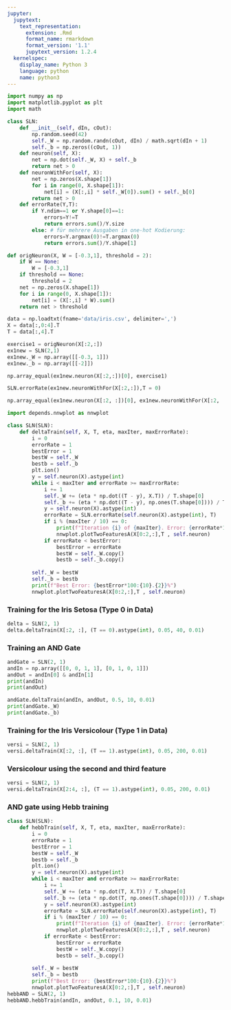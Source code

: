 ```yaml
---
jupyter:
  jupytext:
    text_representation:
      extension: .Rmd
      format_name: rmarkdown
      format_version: '1.1'
      jupytext_version: 1.2.4
  kernelspec:
    display_name: Python 3
    language: python
    name: python3
---
```


```python
import numpy as np
import matplotlib.pyplot as plt
import math
```

```python
class SLN:
    def __init__(self, dIn, cOut):
        np.random.seed(42)
        self._W = np.random.randn(cOut, dIn) / math.sqrt(dIn + 1)
        self._b = np.zeros((cOut, 1))
    def neuron(self, X):
        net = np.dot(self._W, X) + self._b
        return net > 0
    def neuronWithFor(self, X):
        net = np.zeros(X.shape[1])
        for i in range(0, X.shape[1]):
            net[i] = (X[:,i] * self._W[0]).sum() + self._b[0]
        return net > 0
    def errorRate(Y,T):
        if Y.ndim==1 or Y.shape[0]==1:
            errors=Y!=T
            return errors.sum()/Y.size
        else: # für mehrere Ausgaben in one-hot Kodierung:
            errors=Y.argmax(0)!=T.argmax(0)
            return errors.sum()/Y.shape[1]            
```

```python
def origNeuron(X, W = [-0.3,1], threshold = 2):
    if W == None:
        W = [-0.3,1]
    if threshold == None:
        threshold = 2
    net = np.zeros(X.shape[1])
    for i in range(0, X.shape[1]):
        net[i] = (X[:,i] * W).sum()
    return net > threshold
```

```python
data = np.loadtxt(fname='data/iris.csv', delimiter=',')
X = data[:,0:4].T
T = data[:,4].T
```

```python
exercise1 = origNeuron(X[:2,:])
ex1new = SLN(2,1)
ex1new._W = np.array([[-0.3, 1]])
ex1new._b = np.array([[-2]])
```

```python
np.array_equal(ex1new.neuron(X[:2,:])[0], exercise1)
```

```python
SLN.errorRate(ex1new.neuronWithFor(X[:2,:]),T = 0)
```

```python
np.array_equal(ex1new.neuron(X[:2, :])[0], ex1new.neuronWithFor(X[:2, :]))
```

```python
import depends.nnwplot as nnwplot

class SLN(SLN):
    def deltaTrain(self, X, T, eta, maxIter, maxErrorRate):
        i = 0
        errorRate = 1
        bestError = 1
        bestW = self._W
        bestb = self._b
        plt.ion()
        y = self.neuron(X).astype(int)
        while i < maxIter and errorRate >= maxErrorRate:
            i += 1
            self._W += (eta * np.dot((T - y), X.T)) / T.shape[0]
            self._b += (eta * np.dot((T - y), np.ones(T.shape[0]))) / T.shape[0]
            y = self.neuron(X).astype(int)
            errorRate = SLN.errorRate(self.neuron(X).astype(int), T)
            if i % (maxIter / 10) == 0:
                print(f"Iteration {i} of {maxIter}. Error: {errorRate*100:{10}.{2}}%")
                nnwplot.plotTwoFeaturesA(X[0:2,:],T , self.neuron)
            if errorRate < bestError:
                bestError = errorRate
                bestW = self._W.copy()
                bestb = self._b.copy()
        
        self._W = bestW
        self._b = bestb
        print(f"Best Error: {bestError*100:{10}.{2}}%")
        nnwplot.plotTwoFeaturesA(X[0:2,:],T , self.neuron)

```

### Training for the Iris Setosa (Type 0 in Data)

```python
delta = SLN(2, 1)
delta.deltaTrain(X[:2, :], (T == 0).astype(int), 0.05, 40, 0.01)

```

### Training an AND Gate

```python
andGate = SLN(2, 1)
andIn = np.array([[0, 0, 1, 1], [0, 1, 0, 1]])
andOut = andIn[0] & andIn[1]
print(andIn)
print(andOut)
```

```python
andGate.deltaTrain(andIn, andOut, 0.5, 10, 0.01)
print(andGate._W)
print(andGate._b)
```

### Training for the Iris Versicolour (Type 1 in Data)

```python
versi = SLN(2, 1)
versi.deltaTrain(X[:2, :], (T == 1).astype(int), 0.05, 200, 0.01)
```

### Versicolour using the second and third feature

```python
versi = SLN(2, 1)
versi.deltaTrain(X[2:4, :], (T == 1).astype(int), 0.05, 200, 0.01)
```

### AND gate using Hebb training

```python
class SLN(SLN):
    def hebbTrain(self, X, T, eta, maxIter, maxErrorRate):
        i = 0
        errorRate = 1
        bestError = 1
        bestW = self._W
        bestb = self._b
        plt.ion()
        y = self.neuron(X).astype(int)
        while i < maxIter and errorRate >= maxErrorRate:
            i += 1
            self._W += (eta * np.dot(T, X.T)) / T.shape[0]
            self._b += (eta * np.dot(T, np.ones(T.shape[0]))) / T.shape[0]
            y = self.neuron(X).astype(int)
            errorRate = SLN.errorRate(self.neuron(X).astype(int), T)
            if i % (maxIter / 10) == 0:
                print(f"Iteration {i} of {maxIter}. Error: {errorRate*100:{10}.{2}}%")
                nnwplot.plotTwoFeaturesA(X[0:2,:],T , self.neuron)
            if errorRate < bestError:
                bestError = errorRate
                bestW = self._W.copy()
                bestb = self._b.copy()
        
        self._W = bestW
        self._b = bestb
        print(f"Best Error: {bestError*100:{10}.{2}}%")
        nnwplot.plotTwoFeaturesA(X[0:2,:],T , self.neuron)
hebbAND = SLN(2, 1)
hebbAND.hebbTrain(andIn, andOut, 0.1, 10, 0.01)
```
